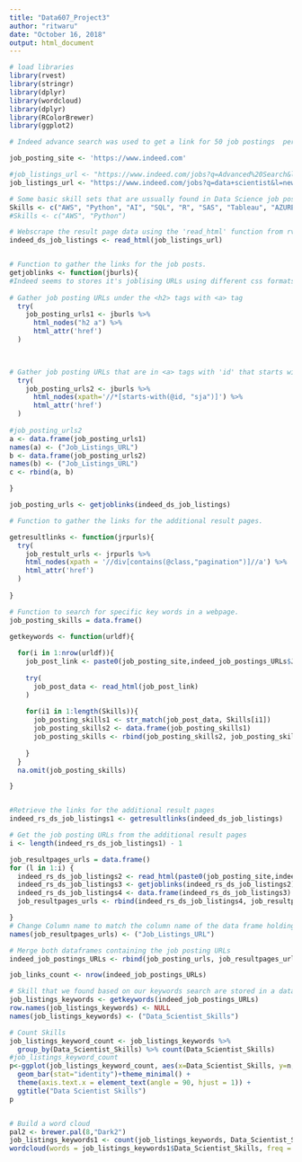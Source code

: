 ```yaml
---
title: "Data607_Project3"
author: "ritwaru"
date: "October 16, 2018"
output: html_document
---
```

```r
# load libraries
library(rvest)
library(stringr)
library(dplyr)
library(wordcloud)
library(dplyr)
library(RColorBrewer)
library(ggplot2)
```

```r

# Indeed advance search was used to get a link for 50 job postings  per page  that has to do with Data Science.

job_posting_site <- 'https://www.indeed.com'

#job_listings_url <- "https://www.indeed.com/jobs?q=Advanced%20Search&l&ts=1539732040434&rs=1&fromage=last"
job_listings_url <- "https://www.indeed.com/jobs?q=data+scientist&l=new+york&explvl=senior_level&limit=50"

# Some basic skill sets that are ussually found in Data Science job postings.
Skills <- c("AWS", "Python", "AI", "SQL", "R", "SAS", "Tableau", "AZURE", "SparkML", "Shiny", "Spark", "Hadoop", "Machine Learning", "Probability", "Statistics")
#Skills <- c("AWS", "Python")

# Webscrape the result page data using the 'read_html' function from rvest
indeed_ds_job_listings <- read_html(job_listings_url)


# Function to gather the links for the job posts.
getjoblinks <- function(jburls){
#Indeed seems to stores it's joblising URLs using different css formats. We will attempt to get these URLs using two different html_nodes search options.
  
# Gather job posting URLs under the <h2> tags with <a> tag 
  try(
    job_posting_urls1 <- jburls %>%
      html_nodes("h2 a") %>%
      html_attr('href')
  )
    


# Gather job posting URLs that are in <a> tags with 'id' that starts with 'sja'
  try(
    job_posting_urls2 <- jburls %>%
      html_nodes(xpath='//*[starts-with(@id, "sja")]') %>%
      html_attr('href')
  )
  
#job_posting_urls2
a <- data.frame(job_posting_urls1)
names(a) <- ("Job_Listings_URL")
b <- data.frame(job_posting_urls2)
names(b) <- ("Job_Listings_URL")
c <- rbind(a, b)

}

job_posting_urls <- getjoblinks(indeed_ds_job_listings)

# Function to gather the links for the additional result pages.

getresultlinks <- function(jrpurls){
  try(
    job_restult_urls <- jrpurls %>%
    html_nodes(xpath = '//div[contains(@class,"pagination")]//a') %>%
    html_attr('href')
  )
  
}

# Function to search for specific key words in a webpage.
job_posting_skills = data.frame()

getkeywords <- function(urldf){
  
  for(i in 1:nrow(urldf)){
    job_post_link <- paste0(job_posting_site,indeed_job_postings_URLs$Job_Listings_URL[i])
    
    try(
      job_post_data <- read_html(job_post_link)
    )
    
    for(i1 in 1:length(Skills)){
      job_posting_skills1 <- str_match(job_post_data, Skills[i1])
      job_posting_skills2 <- data.frame(job_posting_skills1)
      job_posting_skills <- rbind(job_posting_skills2, job_posting_skills)
      
    }
  }
  na.omit(job_posting_skills)

}


#Retrieve the links for the additional result pages
indeed_rs_ds_job_listings1 <- getresultlinks(indeed_ds_job_listings)

# Get the job posting URLs from the additional result pages
i <- length(indeed_rs_ds_job_listings1) - 1

job_resultpages_urls = data.frame()
for (l in 1:i) {
  indeed_rs_ds_job_listings2 <- read_html(paste0(job_posting_site,indeed_rs_ds_job_listings1[l]))
  indeed_rs_ds_job_listings3 <- getjoblinks(indeed_rs_ds_job_listings2)
  indeed_rs_ds_job_listings4 <- data.frame(indeed_rs_ds_job_listings3)
  job_resultpages_urls <- rbind(indeed_rs_ds_job_listings4, job_resultpages_urls)

}
# Change Column name to match the column name of the data frame holding the job posting URLs of 'page 1'
names(job_resultpages_urls) <- ("Job_Listings_URL")

# Merge both dataframes containing the job posting URLs 
indeed_job_postings_URLs <- rbind(job_posting_urls, job_resultpages_urls)

job_links_count <- nrow(indeed_job_postings_URLs)

# Skill that we found based on our keywords search are stored in a dataframe
job_listings_keywords <- getkeywords(indeed_job_postings_URLs)
row.names(job_listings_keywords) <- NULL
names(job_listings_keywords) <- ("Data_Scientist_Skills")

# Count Skills 
job_listings_keyword_count <- job_listings_keywords %>%
  group_by(Data_Scientist_Skills) %>% count(Data_Scientist_Skills)
#job_listings_keyword_count
p<-ggplot(job_listings_keyword_count, aes(x=Data_Scientist_Skills, y=n, fill=Data_Scientist_Skills)) +
  geom_bar(stat="identity")+theme_minimal() +
  theme(axis.text.x = element_text(angle = 90, hjust = 1)) +
  ggtitle("Data Scientist Skills")
p


# Build a word cloud
pal2 <- brewer.pal(8,"Dark2")
job_listings_keywords1 <- count(job_listings_keywords, Data_Scientist_Skills)
wordcloud(words = job_listings_keywords1$Data_Scientist_Skills, freq = job_listings_keywords1$n, min.freq = 1, colors = pal2)
```